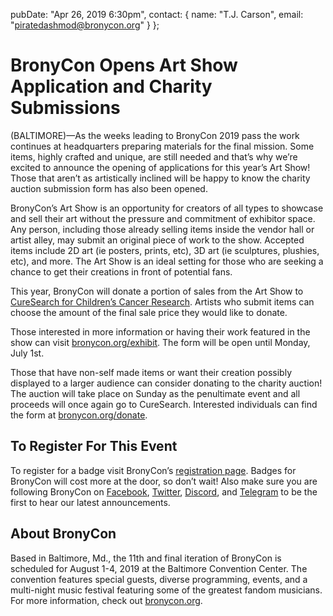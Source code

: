   pubDate: "Apr 26, 2019 6:30pm",
  contact: {
    name: "T.J. Carson",
    email: "piratedashmod@bronycon.org"
  }
};

# BronyCon Opens Art Show Application and Charity Submissions

(BALTIMORE)—As the weeks leading to BronyCon 2019 pass the work continues at headquarters preparing materials for the final mission. Some items, highly crafted and unique, are still needed and that’s why we’re excited to announce the opening of applications for this year’s Art Show! Those that aren’t as artistically inclined will be happy to know the charity auction submission form has also been opened.

BronyCon’s Art Show is an opportunity for creators of all types to showcase and sell their art without the pressure and commitment of exhibitor space. Any person, including those already selling items inside the vendor hall or artist alley, may submit an original piece of work to the show. Accepted items include 2D art (ie posters, prints, etc), 3D art (ie sculptures, plushies, etc), and more. The Art Show is an ideal setting for those who are seeking a chance to get their creations in front of potential fans.

This year, BronyCon will donate a portion of sales from the Art Show to [CureSearch for Children’s Cancer Research](https://curesearch.org/). Artists who submit items can choose the amount of the final sale price they would like to donate.

Those interested in more information or having their work featured in the show can visit [bronycon.org/exhibit](https://bronycon.org/exhibit). The form will be open until Monday, July 1st.

Those that have non-self made items or want their creation possibly displayed to a larger audience can consider donating to the charity auction! The auction will take place on Sunday as the penultimate event and all proceeds will once again go to CureSearch. Interested individuals can find the form at [bronycon.org/donate](https://bronycon.org/donate).

## To Register For This Event

To register for a badge visit BronyCon’s [registration page](http://bronycon.org#register). Badges for BronyCon will cost more at the door, so don’t wait! Also make sure you are following BronyCon on [Facebook](https://www.facebook.com/BronyCon), [Twitter](https://twitter.com/bronycon), [Discord](https://twitter.com/bronycon), and [Telegram](https://t.me/BronyCon) to be the first to hear our latest announcements.

## About BronyCon

Based in Baltimore, Md., the 11th and final iteration of BronyCon is scheduled for August 1-4, 2019 at the Baltimore Convention Center. The convention features special guests, diverse programming, events, and a multi-night music festival featuring some of the greatest fandom musicians. For more information, check out [bronycon.org](https://bronycon.org).
